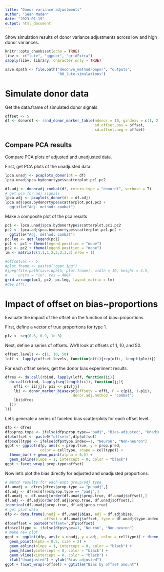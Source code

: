 ```yaml
---
title: "Donor variance adjustments"
author: "Sean Maden"
date: "2023-01-19"
output: html_document
---
```


Show simulation results of donor variance adjustments across low and high donor 
variances.

```r
knitr::opts_chunk$set(echo = TRUE)
libv <- c("lute", "ggpubr", "gridExtra")
sapply(libv, library, character.only = TRUE)

save.dpath <- file.path("deconvo_method-paper", "outputs", 
                        "08_lute-simulations")
```

# Simulate donor data

Get the data.frame of simulated donor signals.

```r
offset <- 5
df <- donordf <- rand_donor_marker_table(ndonor = 10, gindexv = c(1, 2),
                                         sd.offset.pos = offset, 
                                         sd.offset.neg = offset)
```

## Compare PCA results

Compare PCA plots of adjusted and unadjusted data.

First, get PCA plots of the unadjusted data.

```r
lpca.unadj <- pcaplots_donor(dt = df)
lpca.unadj$pca.bydonortype$scatterplot.pc1.pc2
```

```r
df.adj <- donoradj_combat(df, return.type = "donordf", verbose = T)
# get pca for adj signals
lpca.adj <- pcaplots_donor(dt = df.adj)
lpca.adj$pca.bydonortype$scatterplot.pc1.pc2 + 
  ggtitle("Adj. method: combat")
```

Make a composite plot of the pca results

```r
pc1 <- lpca.unadj$pca.bydonortype$scatterplot.pc1.pc2
pc2 <- lpca.adj$pca.bydonortype$scatterplot.pc1.pc2 + 
  ggtitle("Adj. method: combat")
pc.leg <- get_legend(pc1)
pc1 <- pc1 + theme(legend.position = "none")
pc2 <- pc2 + theme(legend.position = "none")
lm <- matrix(c(1,1,1,2,2,2,3,3),nrow = 1)

#offsetval <- 5
#plot.fname <- paste0("ggpt.jpg")
#jpeg(file.path(save.dpath, plot.fname), width = 10, height = 4.5, 
#     units = "in", res = 400)
grid.arrange(pc1, pc2, pc.leg, layout_matrix = lm)
#dev.off()
```

# Impact of offset on bias~proportions

Evaluate the impact of the offset on the function of bias~proportions. 

First, define a vector of true proportions for type 1.

```r
p1v <- seq(0.6, 0.9, 1e-3)
```

Next, define a series of offsets. We'll look at offsets of 1, 10, and 50.

```r
offset.levels <- c(1, 10, 50)
loff <- lapply(offset.levels, function(offi){rep(offi, length(p1v))})
```

For each offset series, get the donor bias experiment results.

```r
dfres <- do.call(rbind, lapply(loff, function(ii){
  do.call(rbind, lapply(seq(length(ii)), function(jj){
    offi <- ii[jj]; p1i <- p1v[jj]
    lbi <- donor_marker_biasexpt(offsetv = offi, P = c(p1i, 1-p1i), 
                               donor.adj.method = "combat")
    lbi$dfres
  }))
}))
```

Let's generate a series of faceted bias scatterplots for each offset level.

```r
dfp <- dfres
dfp$prop.type <- ifelse(dfp$prop.type=="padj", "Bias-adjusted", "Unadjusted")
dfp$offset <- paste0("offset=",dfp$offset)
dfp$celltype <- ifelse(dfp$type.index==1, "Neuron", "Non-neuron")
ggpt <- ggplot(dfp, aes(x = prop.true, y = prop.pred, 
                color = celltype, shape = celltype)) +
  theme_bw() + geom_point(alpha = 0.5) +
  geom_abline(slope = 1, intercept = 0, color = "black")
ggpt + facet_wrap(~prop.type+offset)
```

Now let's plot the bias directly for adjusted and unadjusted proportions.

```r
# match results for each expt group/adj type
df.unadj <- dfres[dfres$prop.type == "punadj",]
df.adj <- dfres[dfres$prop.type == "padj",]
df.unadj <- df.unadj[order(df.unadj$prop.true, df.unadj$offset),]
df.adj <- df.adj[order(df.adj$prop.true, df.unadj$offset),]
identical(df.unadj$prop.true, df.adj$prop.true)
# get plot data
dfp <- data.frame(unadj = df.unadj$bias, adj = df.adj$bias,
                  offset = df.unadj$offset, type = df.unadj$type.index)
dfp$offset = paste0("offset=",dfp$offset)
dfp$celltype <- ifelse(dfp$type==1, "Neuron", "Non-neuron")
# make new plot
ggpt <- ggplot(dfp, aes(x = unadj, y = adj, color = celltype)) + theme_bw() +
  geom_point(alpha = 0.5, size = 2) + 
  geom_abline(slope = 1, intercept = 0, color = "black") +
  geom_hline(yintercept = 0, color = "black") +
  geom_vline(xintercept = 0, color = "black") +
  xlab("Unadjusted") + ylab("Bias-adjusted")
ggpt + facet_wrap(~offset) + ggtitle("Bias by offset amount")
```